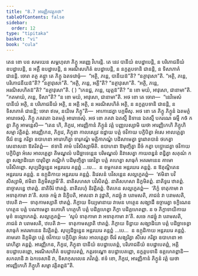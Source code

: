 ```yaml
---
title: "8.7 អារញ្ញិកវត្តកថា"
tableOfContents: false
sidebar:
  order: 12
type: "tipitaka"
basket: "vi"
book: "cula"
---
```



<DynamicBreadcrumb />

<Division number="367" book="cula">

<Paragraph number="1688" book="cula">
តេន ខោ បន សមយេន សម្ពហុលា ភិក្ខូ អរញ្ញេ វិហរន្តិ. តេ នេវ បានីយំ ឧបដ្ឋាបេន្តិ, ន បរិភោជនីយំ ឧបដ្ឋាបេន្តិ, ន អគ្គឹ ឧបដ្ឋាបេន្តិ, ន អរណិសហិតំ ឧបដ្ឋាបេន្តិ, ន នក្ខត្តបទានិ ជានន្តិ, ន ទិសាភាគំ ជានន្តិ. ចោរា តត្ថ គន្ត្វា តេ ភិក្ខូ ឯតទវោចុំ—  “អត្ថិ, ភន្តេ, បានីយន៑”តិ? “នត្ថាវុសោ”តិ. “អត្ថិ, ភន្តេ, បរិភោជនីយន៑”តិ? “នត្ថាវុសោ”តិ. “អត្ថិ, ភន្តេ, អគ្គី”តិ? “នត្ថាវុសោ”តិ. “អត្ថិ, ភន្តេ, អរណិសហិតន៑”តិ? “នត្ថាវុសោ”តិ. ( ) “កេនជ្ជ, ភន្តេ, យុត្តន៑”តិ? “ន ខោ មយំ, អាវុសោ, ជានាមា”តិ. “កតមាយំ, ភន្តេ, ទិសា”តិ? “ន ខោ មយំ, អាវុសោ, ជានាមា”តិ. អថ ខោ តេ ចោរា—  “នេវិមេសំ បានីយំ អត្ថិ, ន បរិភោជនីយំ អត្ថិ, ន អគ្គិ អត្ថិ, ន អរណិសហិតំ អត្ថិ, ន នក្ខត្តបទានិ ជានន្តិ, ន ទិសាភាគំ ជានន្តិ; ចោរា ឥមេ, នយិមេ ភិក្ខូ”តិ—  អាកោដេត្វា បក្កមឹសុ. អថ ខោ តេ ភិក្ខូ ភិក្ខូនំ ឯតមត្ថំ អារោចេសុំ. ភិក្ខូ ភគវតោ ឯតមត្ថំ អារោចេសុំ. អថ ខោ ភគវា ឯតស្មឹ និទានេ ឯតស្មឹ បករណេ ធម្មឹ កថំ កត្វា ភិក្ខូ អាមន្តេសិ—
</Paragraph>

</Division>
<Division number="368" book="cula">

<Paragraph number="1689" book="cula">
“តេន ហិ, ភិក្ខវេ, អារញ្ញិកានំ ភិក្ខូនំ វត្តំ បញ្ញបេស្សាមិ យថា អារញ្ញិកេហិ ភិក្ខូហិ សម្មា វត្តិតព្ពំ. អារញ្ញិកេន, ភិក្ខវេ, ភិក្ខុនា កាលស្សេវ ឧដ្ឋាយ បត្តំ ថវិកាយ បក្ខិបិត្វា អំសេ អាលគ្គេត្វា ចីវរំ ខន្ធេ ករិត្វា ឧបាហនា អារោហិត្វា ទារុភណ្ឌំ មត្តិកាភណ្ឌំ បដិសាមេត្វា ទ្វារវាតបានំ ថកេត្វា សេនាសនា ឱតរិតព្ពំ—  ឥទានិ គាមំ បវិសិស្សាមីតិ. ឧបាហនា ឱមុញ្ចិត្វា នីចំ កត្វា បប្ផោដេត្វា ថវិកាយ បក្ខិបិត្វា អំសេ អាលគ្គេត្វា តិមណ្ឌលំ បដិច្ឆាទេន្តេន បរិមណ្ឌលំ និវាសេត្វា កាយពន្ធនំ ពន្ធិត្វា សគុណំ កត្វា សង្ឃាដិយោ បារុបិត្វា គណ្ឋិកំ បដិមុញ្ចិត្វា ធោវិត្វា បត្តំ គហេត្វា សាធុកំ អតរមានេន គាមោ បវិសិតព្ពោ. សុប្បដិច្ឆន្នេន អន្តរឃរេ គន្តព្ពំ …បេ…  ន ខម្ភកតេន អន្តរឃរេ គន្តព្ពំ. ន ឱគុណ្ឋិតេន អន្តរឃរេ គន្តព្ពំ. ន ឧក្កុដិកាយ អន្តរឃរេ គន្តព្ពំ.
</Paragraph>

<Paragraph number="1690" book="cula">
និវេសនំ បវិសន្តេន សល្លក្ខេតព្ពំ—  ‘ឥមិនា បវិសិស្សាមិ, ឥមិនា និក្ខមិស្សាមី’តិ. នាតិសហសា បវិសិតព្ពំ. នាតិសហសា និក្ខមិតព្ពំ. នាតិទូរេ ឋាតព្ពំ. នាច្ចាសន្នេ ឋាតព្ពំ. នាតិចិរំ ឋាតព្ពំ. នាតិលហុំ និវត្តិតព្ពំ. ឋិតកេន សល្លក្ខេតព្ពំ—  ‘ភិក្ខំ ទាតុកាមា វា អទាតុកាមា វា’តិ. សចេ កម្មំ វា និក្ខិបតិ, អាសនា វា វុដ្ឋាតិ, កដច្ឆុំ វា បរាមសតិ, ភាជនំ វា បរាមសតិ, ឋបេតិ វា—  ទាតុកាមស្សាតិ ឋាតព្ពំ. ភិក្ខាយ ទិយ្យមានាយ វាមេន ហត្ថេន សង្ឃាដឹ ឧច្ចារេត្វា ទក្ខិណេន ហត្ថេន បត្តំ បណាមេត្វា ឧភោហិ ហត្ថេហិ បត្តំ បដិគ្គហេត្វា ភិក្ខា បដិគ្គហេតព្ពា. ន ច ភិក្ខាទាយិកាយ មុខំ ឧល្លោកេតព្ពំ. សល្លក្ខេតព្ពំ—  ‘សូបំ ទាតុកាមា វា អទាតុកាមា វា’តិ. សចេ កដច្ឆុំ វា បរាមសតិ, ភាជនំ វា បរាមសតិ, ឋបេតិ វា—  ទាតុកាមស្សាតិ ឋាតព្ពំ. ភិក្ខាយ ទិន្នាយ សង្ឃាដិយា បត្តំ បដិច្ឆាទេត្វា សាធុកំ អតរមានេន និវត្តិតព្ពំ.
</Paragraph>

<Paragraph number="1691" book="cula">
សុប្បដិច្ឆន្នេន អន្តរឃរេ គន្តព្ពំ …បេ…  ន ឧក្កុដិកាយ អន្តរឃរេ គន្តព្ពំ. គាមតោ និក្ខមិត្វា បត្តំ ថវិកាយ បក្ខិបិត្វា អំសេ អាលគ្គេត្វា ចីវរំ សង្ឃរិត្វា សីសេ ករិត្វា ឧបាហនា អារោហិត្វា គន្តព្ពំ.
</Paragraph>

<Paragraph number="1692" book="cula">
អារញ្ញិកេន, ភិក្ខវេ, ភិក្ខុនា បានីយំ ឧបដ្ឋាបេតព្ពំ, បរិភោជនីយំ ឧបដ្ឋាបេតព្ពំ, អគ្គិ ឧបដ្ឋាបេតព្ពោ, អរណិសហិតំ ឧបដ្ឋាបេតព្ពំ, កត្តរទណ្ឌោ ឧបដ្ឋាបេតព្ពោ, នក្ខត្តបទានិ ឧគ្គហេតព្ពានិ—  សកលានិ វា ឯកទេសានិ វា, ទិសាកុសលេន ភវិតព្ពំ. ឥទំ ខោ, ភិក្ខវេ, អារញ្ញិកានំ ភិក្ខូនំ វត្តំ យថា អារញ្ញិកេហិ ភិក្ខូហិ សម្មា វត្តិតព្ពន៑”តិ.
</Paragraph>
</Division>